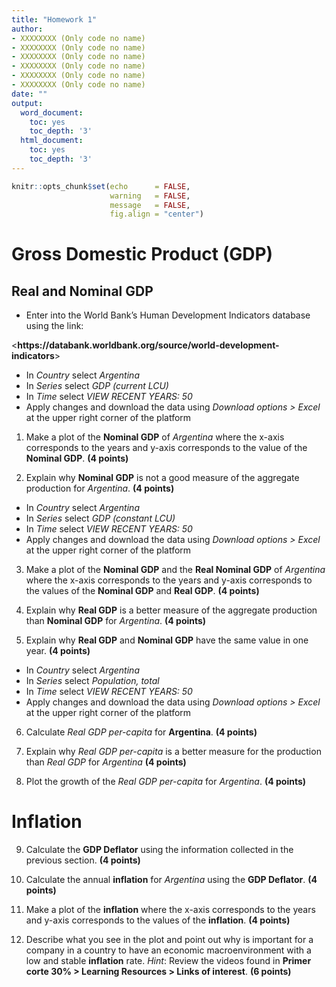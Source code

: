```yaml
---
title: "Homework 1"
author:
- XXXXXXXX (Only code no name)
- XXXXXXXX (Only code no name)
- XXXXXXXX (Only code no name)
- XXXXXXXX (Only code no name)
- XXXXXXXX (Only code no name)
- XXXXXXXX (Only code no name)
date: ""
output:
  word_document: 
    toc: yes
    toc_depth: '3'
  html_document:
    toc: yes
    toc_depth: '3'
---
```


```r
knitr::opts_chunk$set(echo      = FALSE, 
                      warning   = FALSE,
                      message   = FALSE, 
                      fig.align = "center")
```

# Gross Domestic Product (GDP)

## Real and Nominal GDP

- Enter into the World Bank's Human Development Indicators database using the link:

<**https://databank.worldbank.org/source/world-development-indicators**>

- In *Country* select *Argentina*
- In *Series* select *GDP (current LCU)*
- In *Time* select *VIEW RECENT YEARS: 50*
- Apply changes and download the data using *Download options > Excel* at the upper right corner of the platform

1. Make a plot of the **Nominal GDP** of *Argentina* where the x-axis corresponds to the years and y-axis corresponds to the value of the **Nominal GDP**. **(4 points)**

2. Explain why **Nominal GDP** is not a good measure of the aggregate production for *Argentina*. **(4 points)**

- In *Country* select *Argentina*
- In *Series* select *GDP (constant LCU)*
- In *Time* select *VIEW RECENT YEARS: 50*
- Apply changes and download the data using *Download options > Excel* at the upper right corner of the platform

3. Make a plot of the **Nominal GDP** and the **Real Nominal GDP** of *Argentina* where the x-axis corresponds to the years and y-axis corresponds to the values of the **Nominal GDP** and **Real GDP**. **(4 points)**

4. Explain why **Real GDP** is a better measure of the aggregate production than **Nominal GDP** for *Argentina*. **(4 points)**

5. Explain why **Real GDP** and **Nominal GDP** have the same value in one year. **(4 points)**

- In *Country* select *Argentina*
- In *Series* select *Population, total*
- In *Time* select *VIEW RECENT YEARS: 50*
- Apply changes and download the data using *Download options > Excel* at the upper right corner of the platform

6. Calculate *Real GDP per-capita* for **Argentina**. **(4 points)**

7. Explain why *Real GDP per-capita* is a better measure for the production than *Real GDP* for *Argentina* **(4 points)**

8. Plot the growth of the *Real GDP per-capita* for *Argentina*. **(4 points)**

# Inflation

9. Calculate the **GDP Deflator** using the information collected in the previous section. **(4 points)**

10. Calculate the annual **inflation** for *Argentina* using the **GDP Deflator**. **(4 points)**

11. Make a plot of the **inflation** where the x-axis corresponds to the years and y-axis corresponds to the values of the **inflation**. **(4 points)**

12. Describe what you see in the plot and point out why is important for a company in a country to have an economic macroenvironment with a low and stable **inflation** rate. *Hint*: Review the videos found in **Primer corte 30% > Learning Resources > Links of interest**. **(6 points)**